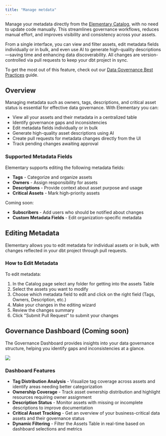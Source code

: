 ```yaml
---
title: "Manage metdata"
---
```


Manage your metadata directly from the [Elementary Catalog](/features/collaboration-and-communication/catalog), with no need to update code manually. This streamlines governance workflows, reduces manual effort, and improves visibility and consistency across your assets.

From a single interface, you can view and filter assets, edit metadata fields individually or in bulk, and even use AI to generate high-quality descriptions—saving time and enhancing data discoverability. All changes are version-controlled via pull requests to keep your dbt project in sync.

To get the most out of this feature, check out our [Data Governance Best Practices](https://docs.elementary-data.com/best-practices/governance-for-observability) guide.

## Overview

Managing metadata such as owners, tags, descriptions, and critical asset status is essential for effective data governance. With Elementary you can:

- View all your assets and their metadata in a centralized table
- Identify governance gaps and inconsistencies
- Edit metadata fields individually or in bulk
- Generate high-quality asset descriptions using AI
- Create pull requests for metadata changes directly from the UI
- Track pending changes awaiting approval

### Supported Metadata Fields

Elementary supports editing the following metadata fields:

- **Tags** - Categorize and organize assets
- **Owners** - Assign responsibility for assets
- **Descriptions** - Provide context about asset purpose and usage
- **Critical Assets** - Mark high-priority assets

Coming soon:

- **Subscribers** - Add users who should be notified about changes
- **Custom Metadata Fields** - Edit organization-specific metadata

## Editing Metadata

Elementary allows you to edit metadata for individual assets or in bulk, with changes reflected in your dbt project through pull requests.

### How to Edit Metadata

To edit metadata:

1. In the Catalog page select any folder for getting into the assets Table
2. Select the assets you want to modify
3. Choose which metadata field to edit and click on the right field (Tags, Owners, Description, etc.)
4. Make your changes in the editing wizard
5. Review the changes summary
6. Click "Submit Pull Request" to submit your changes


## Governance Dashboard (Coming soon)

The Governance Dashboard provides insights into your data governance structure, helping you identify gaps and inconsistencies at a glance.

<img src="https://res.cloudinary.com/do5hrgokq/image/upload/v1744879410/gov-dashboard.png"/>

### Dashboard Features

- **Tag Distribution Analysis** - Visualize tag coverage across assets and identify areas needing better categorization
- **Ownership Coverage** - Track asset ownership distribution and highlight resources requiring owner assignment
- **Description Status** - Monitor assets with missing or incomplete descriptions to improve documentation
- **Critical Asset Tracking** - Get an overview of your business-critical data assets and their governance status
- **Dynamic Filtering** - Filter the Assets Table in real-time based on dashboard selections and metrics